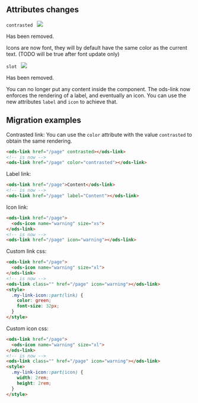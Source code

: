 ## Attributes changes

`contrasted ` <img src="https://img.shields.io/badge/removed-FF0000" />

Has been removed.

Icons are now font, they will by default have the same color as the current text. (TODO will be true after font update only)

`slot ` <img src="https://img.shields.io/badge/removed-FF0000" />

Has been removed.

You can no longer put any content inside the component. The ods-link now enforces the rendering of a label, and eventually an icon.
You can use the new attributes `label` and `icon` to achieve that.

## Migration examples

Contrasted link:
You can use the `color` attribute with the value `contrasted` to obtain the same rendering.
```html
<ods-link href="/page" contrasted></ods-link>
<!-- is now -->
<ods-link href="/page" color="contrasted"></ods-link>
```

Label link:
```html
<ods-link href="/page">Content</ods-link>
<!-- is now -->
<ods-link href="/page" label="Content"></ods-link>
```

Icon link:
```html
<ods-link href="/page">
  <ods-icon name="warning" size="xs">
</ods-link>
<!-- is now -->
<ods-link href="/page" icon="warning"></ods-link>
```

Custom link css:
```html
<ods-link href="/page">
  <ods-icon name="warning" size="xl">
</ods-link>
<!-- is now -->
<ods-link class="" href="/page" icon="warning"></ods-link>
<style>
  .my-link-icon::part(link) {
    color: green;
    font-size: 32px;
  }
</style>
```

Custom icon css:
```html
<ods-link href="/page">
  <ods-icon name="warning" size="xl">
</ods-link>
<!-- is now -->
<ods-link class="" href="/page" icon="warning"></ods-link>
<style>
  .my-link-icon::part(icon) {
    width: 2rem;
    height: 2rem;
  }
</style>
```
